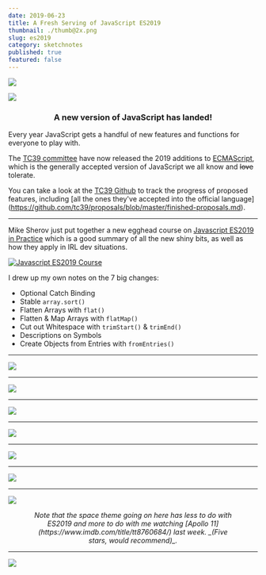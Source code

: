 ```yaml
---
date: 2019-06-23
title: A Fresh Serving of JavaScript ES2019
thumbnail: ./thumb@2x.png
slug: es2019
category: sketchnotes
published: true
featured: false
---
```



<SketchesContainer>

<div style={{ padding: '0 60px' }}>

![](./es2019-sketchnotes-Title.png)

</div>

![](./es2019-sketchnotes-Intro.png)

<h3 style="text-align: center;"> A new version of JavaScript has landed! </h3>

Every year JavaScript gets a handful of new features and functions for everyone to play with.

The [TC39 committee](https://tc39.es/) have now released the 2019 additions to [ECMAScript](https://www.ecma-international.org/memento/tc39.htm), which is the generally accepted version of JavaScript we all know and ~~love~~ tolerate.

You can take a look at the [TC39 Github](https://github.com/tc39) to track the progress of proposed features, including [all the ones they've accepted into the official language] (https://github.com/tc39/proposals/blob/master/finished-proposals.md).

<hr />

Mike Sherov just put together a new egghead course on [Javascript ES2019 in Practice](https://egghead.io/courses/javascript-es2019-in-practice) which is a good summary of all the new shiny bits, as well as how they apply in IRL dev situations.

<a href="https://egghead.io/courses/javascript-es2019-in-practice" target="_blank">

![Javascript ES2019 Course](./javascript-es2019-in-practice.jpg)

</a>

I drew up my own notes on the 7 big changes:

* Optional Catch Binding
* Stable `array.sort()`
* Flatten Arrays with `flat()`
* Flatten & Map Arrays with `flatMap()`
* Cut out Whitespace with `trimStart()` & `trimEnd()`
* Descriptions on Symbols
* Create Objects from Entries with `fromEntries()`

<hr />


![](./es2019-sketchnotes-1-Optional.png)

<hr />

![](./es2019-sketchnotes-2-Stable.png)

<hr />

![](./es2019-sketchnotes-3-Flatten.png)

<hr />

![](./es2019-sketchnotes-4-FlatMap.png)

<hr />

![](./es2019-sketchnotes-5-Trim.png)

<hr />

![](./es2019-sketchnotes-6-Symbol.png)

<hr />

![](./es2019-sketchnotes-7-ObjectEntries.png)


<h6 style="width: 80%; text-align: center; margin: 0 auto;">Note that the space theme going on here has less to do with ES2019 and more to do with me watching [Apollo 11](https://www.imdb.com/title/tt8760684/) last week.  
     _(Five stars, would recommend)_.</h6>

---

<FullSketchnote coursename="Javascript ES2019 in Practice" courselink="https://egghead.io/courses/javascript-es2019-in-practice">

![](./es2019_sketchnotes--mini.png)

</FullSketchnote>

</SketchesContainer>